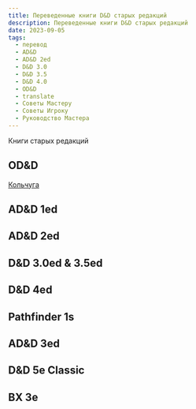 ```yaml
---
title: Переведенные книги D&D старых редакций
description: Переведенные книги D&D старых редакций
date: 2023-09-05
tags:
  - перевод
  - AD&D
  - AD&D 2ed
  - D&D 3.0
  - D&D 3.5
  - D&D 4.0
  - OD&D
  - translate
  - Советы Мастеру
  - Советы Игроку
  - Руководство Мастера
---
```


Книги старых редакций

## OD&D

[Кольчуга](https://cyborgsandmages.com/files/downloads/odd-chainmail-kolchuga-3-izdanie-2rep-rus.docx)

## AD&D 1ed

## AD&D 2ed

## D&D 3.0ed & 3.5ed

## D&D 4ed

## Pathfinder 1s

## AD&D 3ed

## D&D 5e Classic

## BX 3e